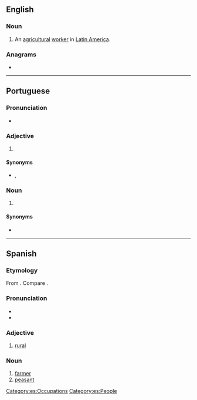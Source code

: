 ==English==

===Noun===
{{en-noun}}

# An [[agricultural]] [[worker]] in [[Latin America]].

===Anagrams===
* {{anagrams|en|Campiones|companies}}

----

==Portuguese==

===Pronunciation===
{{rfp|pt}}
* {{hyph|cam|pe|si|no|lang=pt}}

===Adjective===
{{pt-adj|campesin|o}}

# {{l|en|rural}} {{gloss|relating to non-urban areas}}

====Synonyms====
* {{l|pt|rural}}, {{l|pt|campestre}}

===Noun===
{{pt-noun|m|f=campesina}}

# {{l|en|countryman}} {{gloss|person who lives in a rural area}}

====Synonyms====
* {{l|pt|camponês}}

----

==Spanish==

===Etymology===
From {{af|es|campés|-ino}}. Compare {{m|es|campo}}.

===Pronunciation===
* {{es-IPA}}
* {{hyph|cam|pe|si|no|lang=es}}

===Adjective===
{{es-adj|f=campesina}}

# [[rural]]

===Noun===
{{es-noun|m|f=campesina}}

# [[farmer]]
# [[peasant]]

[[Category:es:Occupations]]
[[Category:es:People]]